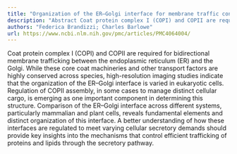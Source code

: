 ```yaml
---
title: "Organization of the ER–Golgi interface for membrane traffic control"
description: "Abstract Coat protein complex I (COPI) and COPII are required for bidirectional membrane trafficking between the endoplasmic reticulum (ER) and the Golgi. While these core coat machineries and other t..."
authors: "Federica Brandizzi; Charles Barlowe"
url: https://www.ncbi.nlm.nih.gov/pmc/articles/PMC4064004/
---
```


Coat protein complex I (COPI) and COPII are required for bidirectional membrane trafficking between the endoplasmic reticulum (ER) and the Golgi. While these core coat machineries and other transport factors are highly conserved across species, high-resolution imaging studies indicate that the organization of the ER–Golgi interface is varied in eukaryotic cells. Regulation of COPII assembly, in some cases to manage distinct cellular cargo, is emerging as one important component in determining this structure. Comparison of the ER–Golgi interface across different systems, particularly mammalian and plant cells, reveals fundamental elements and distinct organization of this interface. A better understanding of how these interfaces are regulated to meet varying cellular secretory demands should provide key insights into the mechanisms that control efficient trafficking of proteins and lipids through the secretory pathway.

